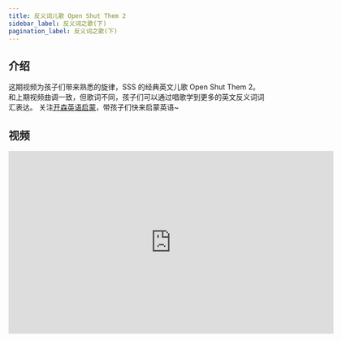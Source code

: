 ```yaml
---
title: 反义词儿歌 Open Shut Them 2
sidebar_label: 反义词之歌(下)
pagination_label: 反义词之歌(下)
---
```


## 介绍

这期视频为孩子们带来熟悉的旋律，SSS 的经典英文儿歌 Open Shut Them 2。
和上期视频曲调一致，但歌词不同，孩子们可以通过唱歌学到更多的英文反义词词汇表达。
关注[开森英语启蒙](https://space.bilibili.com/20797715)，带孩子们快来启蒙英语~

## 视频

<iframe
  src="https://player.bilibili.com/player.html?bvid=BV1Ah411g796&cid=1&page=1"
  scrolling="no"
  border="0"
  frameborder="no"
  framespacing="0"
  allowfullscreen="true"
  width="640"
  height="360"
></iframe>
